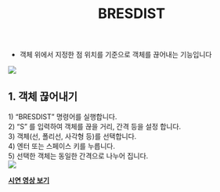 ﻿---
title: BRESDIST
---


[image1]: ../../../../../assets/images/commands/bresdist/image1.png
[image2]: ../../../../../assets/images/commands/bresdist/image2.png


* 객체 위에서 지정한 점 위치를 기준으로 객체를 끊어내는 기능입니다

![][image1]

## **1\. 객체 끊어내기**

1\) “BRESDIST” 명령어를 실행합니다.  
2\) “S” 를 입력하여 객체를 끊을 거리, 간격 등을 설정 합니다.  
3\) 객체(선, 폴리선, 사각형 등)를 선택합니다.  
4\) 엔터 또는 스페이스 키를 누릅니다.  
5\) 선택한 객체는 동일한 간격으로 나누어 집니다.  
![][image2]

[**<Icon name="youtube" class="emoji"/> 시연 영상 보기**](https://youtu.be/uBROCy2oC4A) 
